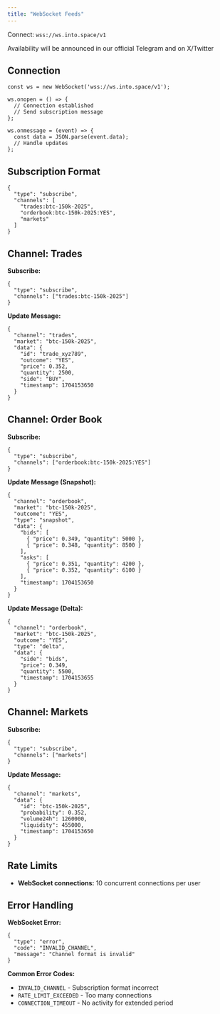 ```yaml
---
title: "WebSocket Feeds"
---
```


Connect: `wss://ws.into.space/v1`

<Info>
  Availability will be announced in our official Telegram and on X/Twitter
</Info>

## Connection

```
const ws = new WebSocket('wss://ws.into.space/v1');

ws.onopen = () => {
  // Connection established
  // Send subscription message
};

ws.onmessage = (event) => {
  const data = JSON.parse(event.data);
  // Handle updates
};
```

## Subscription Format

```
{
  "type": "subscribe",
  "channels": [
    "trades:btc-150k-2025",
    "orderbook:btc-150k-2025:YES",
    "markets"
  ]
}
```

## Channel: Trades

**Subscribe:**

```
{
  "type": "subscribe",
  "channels": ["trades:btc-150k-2025"]
}
```

**Update Message:**

```
{
  "channel": "trades",
  "market": "btc-150k-2025",
  "data": {
    "id": "trade_xyz789",
    "outcome": "YES",
    "price": 0.352,
    "quantity": 2500,
    "side": "BUY",
    "timestamp": 1704153650
  }
}
```

## Channel: Order Book

**Subscribe:**

```
{
  "type": "subscribe",
  "channels": ["orderbook:btc-150k-2025:YES"]
}
```

**Update Message (Snapshot):**

```
{
  "channel": "orderbook",
  "market": "btc-150k-2025",
  "outcome": "YES",
  "type": "snapshot",
  "data": {
    "bids": [
      { "price": 0.349, "quantity": 5000 },
      { "price": 0.348, "quantity": 8500 }
    ],
    "asks": [
      { "price": 0.351, "quantity": 4200 },
      { "price": 0.352, "quantity": 6100 }
    ],
    "timestamp": 1704153650
  }
}
```

**Update Message (Delta):**

```
{
  "channel": "orderbook",
  "market": "btc-150k-2025",
  "outcome": "YES",
  "type": "delta",
  "data": {
    "side": "bids",
    "price": 0.349,
    "quantity": 5500,
    "timestamp": 1704153655
  }
}
```

## Channel: Markets

**Subscribe:**

```
{
  "type": "subscribe",
  "channels": ["markets"]
}
```

**Update Message:**

```
{
  "channel": "markets",
  "data": {
    "id": "btc-150k-2025",
    "probability": 0.352,
    "volume24h": 1260000,
    "liquidity": 455000,
    "timestamp": 1704153650
  }
}
```

## Rate Limits

- **WebSocket connections:** 10 concurrent connections per user

## Error Handling

**WebSocket Error:**

```
{
  "type": "error",
  "code": "INVALID_CHANNEL",
  "message": "Channel format is invalid"
}
```

**Common Error Codes:**

- `INVALID_CHANNEL` - Subscription format incorrect
- `RATE_LIMIT_EXCEEDED` - Too many connections
- `CONNECTION_TIMEOUT` - No activity for extended period